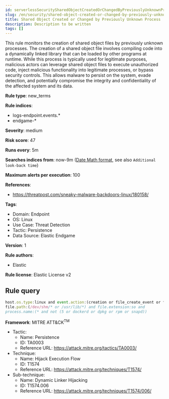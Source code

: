 ```yaml
---
id: serverlessSecuritySharedObjectCreatedOrChangedByPreviouslyUnknownProcess
slug: /en/security/shared-object-created-or-changed-by-previously-unknown-process
title: Shared Object Created or Changed by Previously Unknown Process
description: Description to be written
tags: []
---
```


<div id="shared-object-created-or-changed-by-previously-unknown-process"></div>

This rule monitors the creation of shared object files by previously unknown processes. The creation of a shared object file involves compiling code into a dynamically linked library that can be loaded by other programs at runtime. While this process is typically used for legitimate purposes, malicious actors can leverage shared object files to execute unauthorized code, inject malicious functionality into legitimate processes, or bypass security controls. This allows malware to persist on the system, evade detection, and potentially compromise the integrity and confidentiality of the affected system and its data.

**Rule type**: new_terms

**Rule indices**: 

* logs-endpoint.events.*
* endgame-*

**Severity**: medium

**Risk score**: 47

**Runs every**: 5m

**Searches indices from**: now-9m ([Date Math format](((ref))/common-options.html#date-math), see also <DocLink id="serverlessSecurityRulesUiCreate" section="set-the-rules-schedule">`Additional look-back time`</DocLink>)

**Maximum alerts per execution**: 100

**References**: 

* https://threatpost.com/sneaky-malware-backdoors-linux/180158/

**Tags**: 

* Domain: Endpoint
* OS: Linux
* Use Case: Threat Detection
* Tactic: Persistence
* Data Source: Elastic Endgame

**Version**: 1

**Rule authors**: 

* Elastic

**Rule license**: Elastic License v2

## Rule query

```js
host.os.type:linux and event.action:(creation or file_create_event or file_rename_event or rename) and 
file.path:(/dev/shm/* or /usr/lib/*) and file.extension:so and 
process.name:(* and not (5 or dockerd or dpkg or rpm or snapd))

```

**Framework**: MITRE ATT&CK<sup>TM</sup>

* Tactic:
    * Name: Persistence
    * ID: TA0003
    * Reference URL: https://attack.mitre.org/tactics/TA0003/
* Technique:
    * Name: Hijack Execution Flow
    * ID: T1574
    * Reference URL: https://attack.mitre.org/techniques/T1574/
* Sub-technique:
    * Name: Dynamic Linker Hijacking
    * ID: T1574.006
    * Reference URL: https://attack.mitre.org/techniques/T1574/006/

